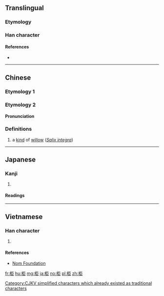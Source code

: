 {{also|櫃}}
==Translingual==

===Etymology===
{{Han compound|木|巨|c1=s|c2=p|t1=tree|t2=huge|ls=psc}}

===Han character===
{{Han char|rn=75|rad=木|as=05|sn=9|four=41917|canj=DSS|ids=⿰木巨}}

====References====
* {{Han ref|kx=0519.140|dkj=14631|dj=0907.130|hdz=21167.050|uh=67DC|ud=26588|bh=CF40|bd=53056}}

----

==Chinese==
{{zh-forms}}

===Etymology 1===
{{zh-see|櫃}}

===Etymology 2===

====Pronunciation====
{{zh-pron
|m=jǔ
|c=geoi2
|mc=y
|oc=y
|ma=
|cat=pn
}}

===Definitions===
# a [[kind]] of [[willow]] (''[[w:Salix integra|Salix integra]]'')

----

==Japanese==

===Kanji===
{{ja-kanji|grade=|rs=木05}}

# {{defn|lang=ja|sort=木05}}

====Readings====
{{ja-readings|on=[[きょ]] (kyo), [[こ]] (ko), [[く]] (ku)|kun=[[あまだれ]] (amadare)}}

----

==Vietnamese==

===Han character===
{{vi-readings|rs=木05| hanviet = cự}}

# {{defn|lang=vi|sort=木05}}

====References====
*[http://nomfoundation.org/common/nom_details.php?codepoint=67dc Nom Foundation]

[[Category:CJKV simplified characters which already existed as traditional characters]]

[[fr:柜]]
[[hu:柜]]
[[mg:柜]]
[[ja:柜]]
[[no:柜]]
[[pl:柜]]
[[zh:柜]]